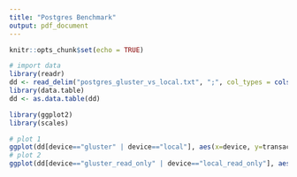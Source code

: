 ```yaml
---
title: "Postgres Benchmark"
output: pdf_document
---
```


```r
knitr::opts_chunk$set(echo = TRUE)
```

```r
# import data
library(readr)
dd <- read_delim("postgres_gluster_vs_local.txt", ";", col_types = cols(device=col_character(), progress_seconds = col_double(), transactions_per_second = col_double(), latency_ms = col_double()), escape_double = FALSE, trim_ws = TRUE)
library(data.table)
dd <- as.data.table(dd)

library(ggplot2)
library(scales)

# plot 1
ggplot(dd[device=="gluster" | device=="local"], aes(x=device, y=transactions_per_second, group=device)) + geom_boxplot() + xlab("Postgres Read-Write Benchmark") + ylab("Transactions Per Second")
# plot 2
ggplot(dd[device=="gluster_read_only" | device=="local_read_only"], aes(x=device, y=transactions_per_second, group=device)) + geom_boxplot() + xlab("Postgres Read-Only Benchmark") + ylab("Transactions Per Second")
```